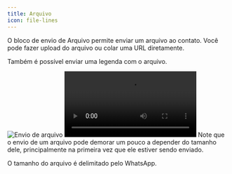 ```yaml
---
title: Arquivo
icon: file-lines
---
```


O bloco de envio de Arquivo permite enviar um arquivo ao contato. Você pode fazer upload do arquivo ou colar uma URL diretamente.

Também é possível enviar uma legenda com o arquivo.

<Tabs>
  <Tab title="Fluxo">
    <Frame>
      <img
        src="/images/automation/blocks/outputs/file.png"
        alt="Envio de arquivo"
        className="rounded-lg"
      />
    </Frame>
  </Tab>
  <Tab title="Conversa">
    <video
      style={{ maxWidth: '500px' }}
      controls
      autoPlay
      className="rounded-lg"
      src="/images/automation/blocks/outputs/file.mp4"
    ></video>
  </Tab>
</Tabs>

<Note>
  Note que o envio de um arquivo pode demorar um pouco a depender do tamanho dele, principalmente na primeira vez que ele estiver sendo enviado.

  O tamanho do arquivo é delimitado pelo WhatsApp.
</Note>